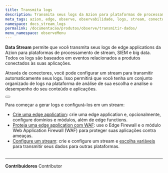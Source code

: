 ```yaml
---
title: Transmita logs
description: Transmita seus logs da Azion para plataformas de processamento de stream, SIEM e big data.
meta_tags: azion, edge, observe, observabilidade, logs, stream, conectores, siem
namespace: docs_stream_logs
permalink: /documentacao/produtos/observe/transmitir-dados/
menu_namespace: observeMenu
---
```



**Data Stream** permite que você transmita seus logs de edge applications da Azion para plataformas de processamento de stream, SIEM e big data. Todos os logs são baseados em eventos relacionados a produtos conectados às suas aplicações.

Através de conectores, você pode configurar um stream para transmitir automaticamente seus logs. Isso permitirá que você tenha um conjunto organizado de logs na plataforma de análise de sua escolha e analise o desempenho do seu conteúdo e aplicações.

<Button href="/pt-br/documentacao/produtos/observe/data-stream/" text="go to Data Stream reference" variant="secondary" target="_blank"></Button>

Para começar a gerar logs e configurá-los em um stream:

- [Crie uma edge application](/pt-br/documentacao/produtos/guias/build/criar-uma-aplicacao/): crie uma edge application e, opcionalmente, configure domínios e módulos, além de edge functions.
- [Proteja uma edge application com WAF](/pt-br/documentacao/produtos/secure/proteja-aplicacao/): use o Edge Firewall e o módulo Web Application Firewall (WAF) para proteger suas aplicações contra ameaças.
- [Configure um stream](/en/documentation/products/guides/use-data-stream/): crie e configure um stream e [escolha variáveis](/en/documentation/products/guides/observe/data-stream-select-variables/) para transmitir seus dados para outras plataformas.
<br /><br />
---


**Contribuidores** <ContributorList>Contributor</ContributorList>
